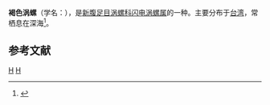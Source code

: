 {{Speciesbox
| taxon = Fulgoraria chinoi
| binomial_authority = Bail, 2000
}}
'''褐色涡螺'''（学名：''{{lang|la|Fulgoraria chinoi}}''），是[[新腹足目|新腹足目]][[涡螺科|涡螺科]][[闪电涡螺属|闪电涡螺属]]的一种。主要分布于[[台湾|台湾]]，常栖息在深海<ref>{{cite web|url=http://shell.sinica.edu.tw/chinese/shellbase_detail.php?science_no=2940|title=国际贝库：褐色涡螺|publisher=台湾贝类资料库|accessdate=2009-08-11|archive-date=2016-03-04|archive-url=https://web.archive.org/web/20160304131756/http://shell.sinica.edu.tw/chinese/shellbase_detail.php?science_no=2940|dead-url=no}}</ref>。

== 参考文献 ==
{{reflist}}
{{taxonbar}}
[[Category:_2000年描述的动物|H]]
[[Category:闪电涡螺属|H]]